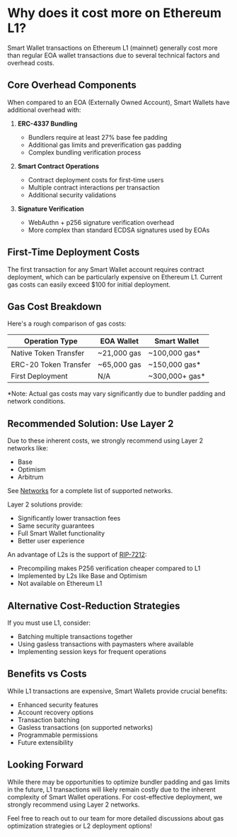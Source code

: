 # Why does it cost more on Ethereum L1?

Smart Wallet transactions on Ethereum L1 (mainnet) generally cost more than regular EOA wallet transactions due to several technical factors and overhead costs.

## Core Overhead Components

When compared to an EOA (Externally Owned Account), Smart Wallets have additional overhead with:

1. **ERC-4337 Bundling**
   - Bundlers require at least 27% base fee padding
   - Additional gas limits and preverification gas padding
   - Complex bundling verification process

2. **Smart Contract Operations**
   - Contract deployment costs for first-time users
   - Multiple contract interactions per transaction
   - Additional security validations

3. **Signature Verification**
   - WebAuthn + p256 signature verification overhead
   - More complex than standard ECDSA signatures used by EOAs

## First-Time Deployment Costs

The first transaction for any Smart Wallet account requires contract deployment, which can be particularly expensive on Ethereum L1. Current gas costs can easily exceed $100 for initial deployment.

## Gas Cost Breakdown

Here's a rough comparison of gas costs:

| Operation Type | EOA Wallet | Smart Wallet |
|---------------|------------|--------------|
| Native Token Transfer | ~21,000 gas | ~100,000 gas* |
| ERC-20 Token Transfer | ~65,000 gas | ~150,000 gas* |
| First Deployment | N/A | ~300,000+ gas* |

*Note: Actual gas costs may vary significantly due to bundler padding and network conditions.

## Recommended Solution: Use Layer 2

Due to these inherent costs, we strongly recommend using Layer 2 networks like:
- Base
- Optimism
- Arbitrum

See [Networks](/features/networks) for a complete list of supported networks.

Layer 2 solutions provide:
- Significantly lower transaction fees
- Same security guarantees
- Full Smart Wallet functionality
- Better user experience

An advantage of L2s is the support of [RIP-7212](https://github.com/ethereum/RIPs/blob/master/RIPS/rip-7212.md):
- Precompiling makes P256 verification cheaper compared to L1
- Implemented by L2s like Base and Optimism
- Not available on Ethereum L1

## Alternative Cost-Reduction Strategies

If you must use L1, consider:
- Batching multiple transactions together
- Using gasless transactions with paymasters where available
- Implementing session keys for frequent operations

## Benefits vs Costs

While L1 transactions are expensive, Smart Wallets provide crucial benefits:
- Enhanced security features
- Account recovery options
- Transaction batching
- Gasless transactions (on supported networks)
- Programmable permissions
- Future extensibility

## Looking Forward

While there may be opportunities to optimize bundler padding and gas limits in the future, L1 transactions will likely remain costly due to the inherent complexity of Smart Wallet operations. For cost-effective deployment, we strongly recommend using Layer 2 networks.

Feel free to reach out to our team for more detailed discussions about gas optimization strategies or L2 deployment options!